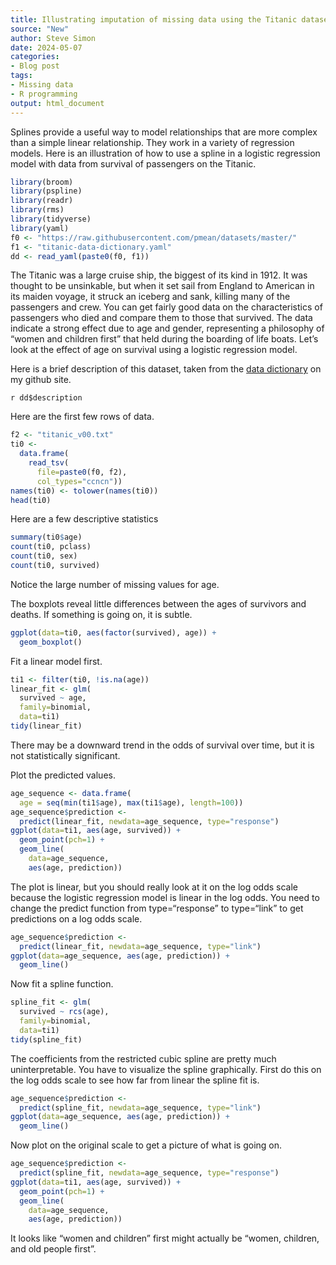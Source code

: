 ```yaml
---
title: Illustrating imputation of missing data using the Titanic dataset
source: "New"
author: Steve Simon
date: 2024-05-07
categories:
- Blog post
tags:
- Missing data
- R programming
output: html_document
---
```


Splines provide a useful way to model relationships that are more complex than a simple linear relationship. They work in a variety of regression models. Here is an illustration of how to use a spline in a logistic regression model with data from survival of passengers on the Titanic.

<!---more--->

```r
library(broom)
library(pspline)
library(readr)
library(rms)
library(tidyverse)
library(yaml)
f0 <- "https://raw.githubusercontent.com/pmean/datasets/master/"
f1 <- "titanic-data-dictionary.yaml"
dd <- read_yaml(paste0(f0, f1))
```

The Titanic was a large cruise ship, the biggest of its kind in 1912. It was thought to be unsinkable, but when it set sail from England to American in its maiden voyage, it struck an iceberg and sank, killing many of the passengers and crew. You can get fairly good data on the characteristics of passengers who died and compare them to those that survived. The data indicate a strong effect due to age and gender, representing a philosophy of "women and children first" that held during the boarding of life boats. Let's look at the effect of age on survival using a logistic regression model.

Here is a brief description of this dataset, taken from the [data dictionary][sim3] on my github site.

`r dd$description`

[sim3]: https://raw.githubusercontent.com/pmean/datasets/master/titanic-data-dictionary.yaml

Here are the first few rows of data.

```r
f2 <- "titanic_v00.txt"
ti0 <- 
  data.frame(
    read_tsv(
      file=paste0(f0, f2),
      col_types="ccncn"))
names(ti0) <- tolower(names(ti0))
head(ti0)
```

Here are a few descriptive statistics

```r
summary(ti0$age)
count(ti0, pclass)
count(ti0, sex)
count(ti0, survived)
```

Notice the large number of missing values for age.

The boxplots reveal little differences between the ages of survivors and deaths. If something is going on, it is subtle.

```r
ggplot(data=ti0, aes(factor(survived), age)) + 
  geom_boxplot()
```

Fit a linear model first.

```r
ti1 <- filter(ti0, !is.na(age))
linear_fit <- glm(
  survived ~ age,
  family=binomial,
  data=ti1)
tidy(linear_fit)
```

There may be a downward trend in the odds of survival over time, but it is not statistically significant.

Plot the predicted values.

```r
age_sequence <- data.frame(
  age = seq(min(ti1$age), max(ti1$age), length=100))
age_sequence$prediction <- 
  predict(linear_fit, newdata=age_sequence, type="response")
ggplot(data=ti1, aes(age, survived)) +
  geom_point(pch=1) +
  geom_line(
    data=age_sequence,
    aes(age, prediction))
```

The plot is linear, but you should really look at it on the log odds scale because the logistic regression model is linear in the log odds. You need to change the predict function from type="response" to type="link" to get predictions on a log odds scale.

```r
age_sequence$prediction <- 
  predict(linear_fit, newdata=age_sequence, type="link")
ggplot(data=age_sequence, aes(age, prediction)) +
  geom_line()
```

Now fit a spline function.

```r
spline_fit <- glm(
  survived ~ rcs(age),
  family=binomial,
  data=ti1)
tidy(spline_fit)
```

The coefficients from the restricted cubic spline are pretty much uninterpretable. You have to visualize the spline graphically. First do this on the log odds scale to see how far from linear the spline fit is.

```r
age_sequence$prediction <- 
  predict(spline_fit, newdata=age_sequence, type="link")
ggplot(data=age_sequence, aes(age, prediction)) +
  geom_line()
```

Now plot on the original scale to get a picture of what is going on.

```r
age_sequence$prediction <- 
  predict(spline_fit, newdata=age_sequence, type="response")
ggplot(data=ti1, aes(age, survived)) +
  geom_point(pch=1) +
  geom_line(
    data=age_sequence,
    aes(age, prediction))
```

It looks like "women and children" first might actually be "women, children, and old people first".
